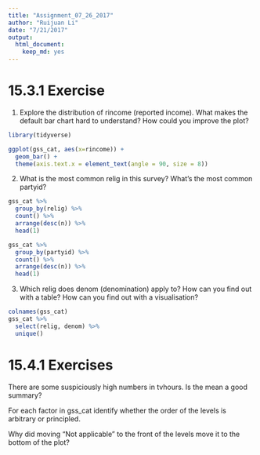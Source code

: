 ```yaml
---
title: "Assignment_07_26_2017"
author: "Ruijuan Li"
date: "7/21/2017"
output: 
  html_document: 
    keep_md: yes
---
```


# 15.3.1 Exercise

1. Explore the distribution of rincome (reported income). What makes the default bar chart hard to understand? How could you improve the plot?
```r
library(tidyverse)

ggplot(gss_cat, aes(x=rincome)) +
  geom_bar() + 
  theme(axis.text.x = element_text(angle = 90, size = 8))  
```

2. What is the most common relig in this survey? What’s the most common partyid?
```r
gss_cat %>% 
  group_by(relig) %>%
  count() %>%
  arrange(desc(n)) %>%
  head(1)

gss_cat %>% 
  group_by(partyid) %>%
  count() %>%
  arrange(desc(n)) %>%
  head(1) 
```

3. Which relig does denom (denomination) apply to? How can you find out with a table? How can you find out with a visualisation?
```r
colnames(gss_cat)
gss_cat %>%
  select(relig, denom) %>%
  unique()  
```

# 15.4.1 Exercises

There are some suspiciously high numbers in tvhours. Is the mean a good summary? 

For each factor in gss_cat identify whether the order of the levels is arbitrary or principled.

Why did moving “Not applicable” to the front of the levels move it to the bottom of the plot?


